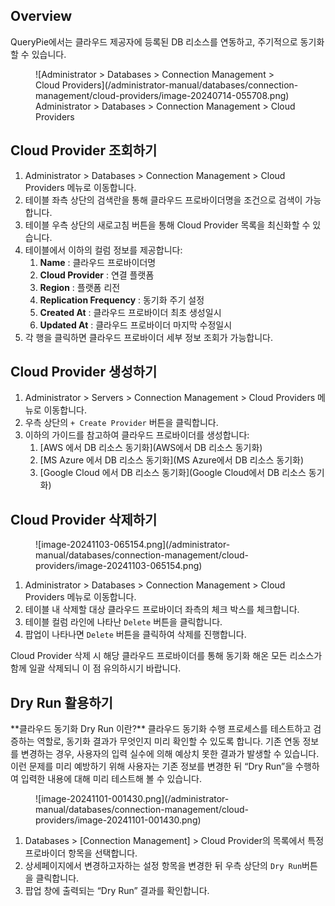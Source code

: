 
## Overview

QueryPie에서는 클라우드 제공자에 등록된 DB 리소스를 연동하고, 주기적으로 동기화할 수 있습니다.

<figure data-layout="center" data-align="center">
![Administrator &gt; Databases &gt; Connection Management &gt; Cloud Providers](/administrator-manual/databases/connection-management/cloud-providers/image-20240714-055708.png)
<figcaption>
Administrator &gt; Databases &gt; Connection Management &gt; Cloud Providers
</figcaption>
</figure>

## Cloud Provider 조회하기

1. Administrator &gt; Databases &gt; Connection Management &gt; Cloud Providers 메뉴로 이동합니다.
2. 테이블 좌측 상단의 검색란을 통해 클라우드 프로바이더명을 조건으로 검색이 가능합니다.
3. 테이블 우측 상단의 새로고침 버튼을 통해 Cloud Provider 목록을 최신화할 수 있습니다.
4. 테이블에서 이하의 컬럼 정보를 제공합니다:
    1.  **Name**  : 클라우드 프로바이더명
    2.  **Cloud Provider**  : 연결 플랫폼
    3.  **Region**  : 플랫폼 리전
    4.  **Replication Frequency** : 동기화 주기 설정
    5.  **Created At**  : 클라우드 프로바이더 최초 생성일시
    6.  **Updated At** : 클라우드 프로바이더 마지막 수정일시
5. 각 행을 클릭하면 클라우드 프로바이더 세부 정보 조회가 가능합니다.

## Cloud Provider 생성하기

1. Administrator &gt; Servers &gt; Connection Management &gt; Cloud Providers 메뉴로 이동합니다.
2. 우측 상단의 `+ Create Provider` 버튼을 클릭합니다.
3. 이하의 가이드를 참고하여 클라우드 프로바이더를 생성합니다:
    1. [AWS 에서 DB 리소스 동기화](AWS에서 DB 리소스 동기화)
    2. [MS Azure 에서 DB 리소스 동기화](MS Azure에서 DB 리소스 동기화)
    3. [Google Cloud 에서 DB 리소스 동기화](Google Cloud에서 DB 리소스 동기화)

## Cloud Provider 삭제하기

<figure data-layout="center" data-align="center">
![image-20241103-065154.png](/administrator-manual/databases/connection-management/cloud-providers/image-20241103-065154.png)
</figure>

1. Administrator &gt; Databases &gt; Connection Management &gt; Cloud Providers 메뉴로 이동합니다.
2. 테이블 내 삭제할 대상 클라우드 프로바이더 좌측의 체크 박스를 체크합니다.
3. 테이블 컬럼 라인에 나타난 `Delete` 버튼을 클릭합니다.
4. 팝업이 나타나면 `Delete` 버튼을 클릭하여 삭제를 진행합니다.

<Callout type="important">
Cloud Provider 삭제 시 해당 클라우드 프로바이더를 통해 동기화 해온 모든 리소스가 함께 일괄 삭제되니 이 점 유의하시기 바랍니다.
</Callout>

## Dry Run 활용하기

<Callout type="info">
**클라우드 동기화 Dry Run 이란?**
클라우드 동기화 수행 프로세스를 테스트하고 검증하는 역할로, 동기화 결과가 무엇인지 미리 확인할 수 있도록 합니다. 기존 연동 정보를 변경하는 경우, 사용자의 입력 실수에 의해 예상치 못한 결과가 발생할 수 있습니다. 이런 문제를 미리 예방하기 위해 사용자는 기존 정보를 변경한 뒤 “Dry Run”을 수행하여 입력한 내용에 대해 미리 테스트해 볼 수 있습니다.
</Callout>

<figure data-layout="center" data-align="center">
![image-20241101-001430.png](/administrator-manual/databases/connection-management/cloud-providers/image-20241101-001430.png)
</figure>

1. Databases &gt; [Connection Management] &gt; Cloud Provider의 목록에서 특정 프로바이더 항목을 선택합니다.
2. 상세페이지에서 변경하고자하는 설정 항목을 변경한 뒤 우측 상단의 `Dry Run`버튼을 클릭합니다.
3. 팝업 창에 출력되는 “Dry Run” 결과를 확인합니다.
